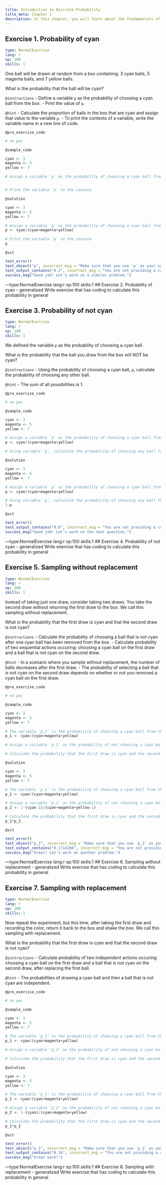 ```yaml
---
title: Introduction to Discrete Probability
title_meta: Chapter 1
description: In this chapter, you will learn about the fundamentals of discrete probability.
---
```

## Exercise 1. Probability of cyan

```yaml
type: NormalExercise
lang: r
xp: 100
skills: 1
```

One ball will be drawn at random from a box containing: 3 cyan balls, 5 magenta balls, and 7 yellow balls. 

What is the probability that the ball will be cyan?

`@instructions`
- Define a variable `p` as the probability of choosing a cyan ball from the box.
- Print the value of `p`.

`@hint`
- Calculate the proportion of balls in the box that are cyan and assign that value to the variable `p`.
- To print the contents of a variable, write the variable name in a new line of code.

`@pre_exercise_code`
```r
# no pec
```

`@sample_code`
```r
cyan <- 3
magenta <- 5
yellow <- 7

# Assign a variable `p` as the probability of choosing a cyan ball from the box


# Print the variable `p` to the console


```

`@solution`
```r
cyan <- 3
magenta <- 5
yellow <- 7

# Assign a variable `p` as the probability of choosing a cyan ball from the box
p <- cyan/(cyan+magenta+yellow)

# Print the variable `p` to the console
p

```

`@sct`
```r
test_error()
test_object("p", incorrect_msg = "Make sure that you use `p` as your variable name and that you have assigned the correct value to `p`.")
test_output_contains("0.2", incorrect_msg = "You are not providing a calculation that gives the correct answer. The probability of choosing a cyan ball is equal to the proportion of cyan balls in the box.")
success_msg("Good job! Let's work on a similar problem.")
```

---type:NormalExercise lang:r xp:100 skills:1
## Exercise 2. Probability of cyan - generalized
Write exercise that has coding to calculate this probability in general

## Exercise 3. Probability of not cyan

```yaml
type: NormalExercise
lang: r
xp: 100
skills: 1
```

We defined the variable `p` as the probability of choosing a cyan ball. 

What is the probability that the ball you draw from the box will NOT be cyan?

`@instructions`
- Using the probability of choosing a cyan ball, `p`, calculate the probability of choosing any other ball.

`@hint`
- The sum of all possibilities is 1.

`@pre_exercise_code`
```r
# no pec
```

`@sample_code`
```r
cyan <- 3
magenta <- 5
yellow <- 7

# Assign a variable `p` as the probability of choosing a cyan ball from the box
p <- cyan/(cyan+magenta+yellow)

# Using variable `p`, calculate the probability of choosing any ball from the box that is not cyan


```

`@solution`
```r
cyan <- 3
magenta <- 5
yellow <- 7

# Assign a variable `p` as the probability of choosing a cyan ball from the box
p <- cyan/(cyan+magenta+yellow)

# Using variable `p`, calculate the probability of choosing any ball that is not cyan from the box
1-p

```

`@sct`
```r
test_error()
test_output_contains("0.8", incorrect_msg = "You are not providing a calculation that gives the correct answer. The sum of all probabilities equals 1.")
success_msg("Good job! Let's work on the next question.")
```

---type:NormalExercise lang:r xp:100 skills:1
## Exercise 4. Probability of not cyan - generalized
Write exercise that has coding to calculate this probability in general

## Exercise 5. Sampling without replacement

```yaml
type: NormalExercise
lang: r
xp: 100
skills: 1
```

Instead of taking just one draw, consider taking two draws. You take the second draw without returning the first draw to the box. We call this sampling without replacement. 

What is the probability that the first draw is cyan and that the second draw is not cyan?

`@instructions`
- Calculate the probability of choosing a ball that is not cyan after one cyan ball has been removed from the box.
- Calculate probability of two sequential actions occuring: choosing a cyan ball on the first draw and a ball that is not cyan on the second draw.

`@hint`
- In a scenario where you sample without replacement, the number of balls decreases after the first draw.
- The probability of selecting a ball that is not cyan on the second draw depends on whether or not you removed a cyan ball on the first draw.

`@pre_exercise_code`
```r
# no pec
```

`@sample_code`
```r
cyan <- 3
magenta <- 5
yellow <- 7

# The variable `p_1` is the probability of choosing a cyan ball from the box on the first draw.
p_1 <- cyan/(cyan+magenta+yellow)

# Assign a variable `p_2` as the probability of not choosing a cyan ball on the second draw without replacement.

# Calculate the probability that the first draw is cyan and the second draw is not cyan.

```

`@solution`
```r
cyan <- 3
magenta <- 5
yellow <- 7

# The variable `p_1` is the probability of choosing a cyan ball from the box on the first draw.
p_1 <- cyan/(cyan+magenta+yellow)

# Assign a variable `p_2` as the probability of not choosing a cyan ball on the second draw without replacement.
p_2 <- 1-(cyan-1)/(cyan+magenta+yellow-1)

# Calculate the probability that the first draw is cyan and the second draw is not cyan.
p_1*p_2

```

`@sct`
```r
test_error()
test_object("p_2", incorrect_msg = "Make sure that you use `p_2` as your variable name for the probability of not choosing a cyan ball on the second draw when the first ball was cyan.")
test_output_contains("0.1714286", incorrect_msg = "You are not providing a calculation that gives the correct answer. Multiply probabilities to calculate the probability that they occur in sequence.")
success_msg("Great! Let's work on another problem.")
```

---type:NormalExercise lang:r xp:100 skills:1
## Exercise 6. Sampling without replacement - generalized
Write exercise that has coding to calculate this probability in general

## Exercise 7. Sampling with replacement

```yaml
type: NormalExercise
lang: r
xp: 100
skills: 1
```

Now repeat the experiment, but this time, after taking the first draw and recording the color, return it back to the box and shake the box. We call this sampling with replacement. 

What is the probability that the first draw is cyan and that the second draw is not cyan?

`@instructions`
- Calculate probability of two independent actions occuring: choosing a cyan ball on the first draw and a ball that is not cyan on the second draw, after replacing the first ball.

`@hint`
- The probabilities of drawing a cyan ball and then a ball that is not cyan are independent.

`@pre_exercise_code`
```r
# no pec
```

`@sample_code`
```r
cyan <- 3
magenta <- 5
yellow <- 7

# The variable 'p_1' is the probability of choosing a cyan ball from the box on the first draw.
p_1 <- cyan/(cyan+magenta+yellow)

# Assign a variable 'p_2' as the probability of not choosing a cyan ball on the second draw with replacement.

# Calculate the probability that the first draw is cyan and the second draw is not cyan.

```

`@solution`
```r
cyan <- 3
magenta <- 5
yellow <- 7

# The variable 'p_1' is the probability of choosing a cyan ball from the box on the first draw.
p_1 <- cyan/(cyan+magenta+yellow)

# Assign a variable 'p_2' as the probability of not choosing a cyan ball on the second draw with replacement.
p_2 <- 1-(cyan)/(cyan+magenta+yellow)

# Calculate the probability that the first draw is cyan and the second draw is not cyan.
p_1*p_2

```

`@sct`
```r
test_error()
test_object("p_2", incorrect_msg = "Make sure that you use `p_2` as your variable name for the probability of not choosing a cyan ball on the second draw after the first drawn ball was returned to the box.")
test_output_contains("0.16", incorrect_msg = "You are not providing a calculation that gives the correct answer. Multiply independent probabilities to calculate the probability that they occur in sequence.")
success_msg("Great work!")
```

---type:NormalExercise lang:r xp:100 skills:1
## Exercise 8. Sampling with replacement - generalized
Write exercise that has coding to calculate this probability in general

